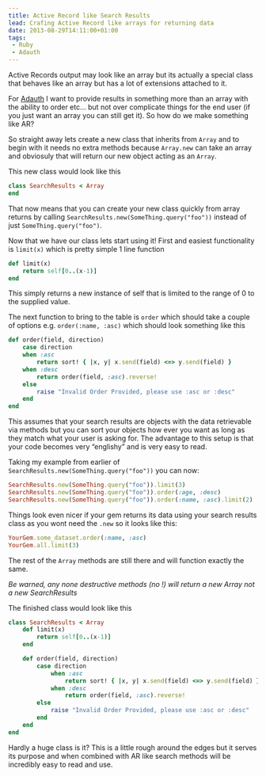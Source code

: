 ```yaml
---
title: Active Record like Search Results
lead: Crafing Active Record like arrays for returning data
date: 2013-08-29T14:11:00+01:00
tags:
 - Ruby
 - Adauth
---
```

Active Records output may look like an array but its actually a special class that behaves like an array but has a lot of extensions attached to it.

For [Adauth](http://adauth.arcath.net/) I want to provide results in something more than an array with the ability to order etc… but not over complicate things for the end user (if you just want an array you can still get it). So how do we make something like AR?

So straight away lets create a new class that inherits from `Array` and to begin with it needs no extra methods because `Array.new` can take an array and obviosuly that will return our new object acting as an `Array`.

This new class would look like this

```ruby
class SearchResults < Array
end
```

That now means that you can create your new class quickly from array returns by calling `SearchResults.new(SomeThing.query("foo"))` instead of just `SomeThing.query("foo")`.

Now that we have our class lets start using it! First and easiest functionality is `limit(x)` which is pretty simple 1 line function

```ruby
def limit(x)
    return self[0..(x-1)]
end
```

This simply returns a new instance of self that is limited to the range of 0 to the supplied value.

The next function to bring to the table is `order` which should take a couple of options e.g. `order(:name, :asc)` which should look something like this

```ruby
def order(field, direction)
    case direction
    when :asc
        return sort! { |x, y| x.send(field) <=> y.send(field) }
    when :desc
        return order(field, :asc).reverse!
    else
        raise "Invalid Order Provided, please use :asc or :desc"
    end
end
```

This assumes that your search results are objects with the data retrievable via methods but you can sort your objects how ever you want as long as they match what your user is asking for. The advantage to this setup is that your code becomes very “englishy” and is very easy to read.

Taking my example from earlier of `SearchResults.new(SomeThing.query("foo"))` you can now:

```ruby
SearchResults.new(SomeThing.query("foo")).limit(3)
SearchResults.new(SomeThing.query("foo")).order(:age, :desc)
SearchResults.new(SomeThing.query("foo")).order(:name, :asc).limit(2)
```

Things look even nicer if your gem returns its data using your search results class as you wont need the `.new` so it looks like this:

```ruby
YourGem.some_dataset.order(:name, :asc)
YourGem.all.limit(3)
```

The rest of the `Array` methods are still there and will function exactly the same.

*Be warned, any none destructive methods (no !) will return a new Array not a new SearchResults*

The finished class would look like this

```ruby
class SearchResults < Array
    def limit(x)
        return self[0..(x-1)]
    end

    def order(field, direction)
        case direction
            when :asc
                return sort! { |x, y| x.send(field) <=> y.send(field) }
            when :desc
                return order(field, :asc).reverse!
        else
            raise "Invalid Order Provided, please use :asc or :desc"
        end
    end
end
```

Hardly a huge class is it? This is a little rough around the edges but it serves its purpose and when combined with AR like search methods will be incredibly easy to read and use.

